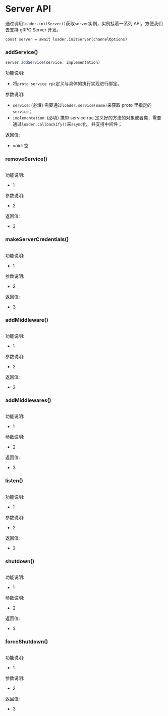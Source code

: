 # Server API

通过调用`loader.initServer()`获取`server`实例，实例挂着一系列 API，方便我们去支持 gRPC Server 开发。

```
const server = await loader.initServer(channelOptions)
```

### addService()

```js
server.addService(service, implementation)
```

功能说明:
- 将`proto service rpc`定义与具体的执行实现进行绑定。

参数说明:
- `service`: (必填) 需要通过`loader.service(name)`来获取 proto 里指定的`service`；
- `implementation`: (必填) 携带 service rpc 定义好的方法的对象或者类，需要通过`loader.callbackify()`来`async`化，并支持中间件；

返回值:
- void: 空

### removeService()

```js

```

功能说明:
- 1

参数说明:
- 2

返回值:
- 3

### makeServerCredentials()

```js

```

功能说明:
- 1

参数说明:
- 2

返回值:
- 3

### addMiddleware()

```js

```

功能说明:
- 1

参数说明:
- 2

返回值:
- 3

### addMiddlewares()

```js

```

功能说明:
- 1

参数说明:
- 2

返回值:
- 3

### listen()

```js

```

功能说明:
- 1

参数说明:
- 2

返回值:
- 3

### shutdown()

```js

```

功能说明:
- 1

参数说明:
- 2

返回值:
- 3

### forceShutdown()

```js

```

功能说明:
- 1

参数说明:
- 2

返回值:
- 3
